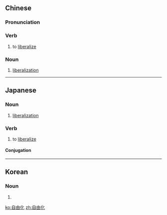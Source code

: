 ==Chinese==
{{zh-forms|type=21}}

===Pronunciation===
{{zh-pron
|m=zìyóuhuà
|c=zi6 jau4 faa3
|mn=chū-iû-hòa
|cat=v,n
}}

===Verb===
{{zh-verb}}

# to [[liberalize]]

===Noun===
{{zh-noun}}

# [[liberalization]]

----

==Japanese==
{{ja-kanjitab|じ|ゆう|か|yomi=on}}

===Noun===
{{ja-noun|じゆうか}}

# [[liberalization]]

===Verb===
{{ja-verb-suru|じゆうか}}

# to [[liberalize]]
#: {{ja-usex|為替レートを'''自由化'''すべきだ。|かわせ レート を '''じゆうか''' すべき だ。|The currency rates should not be manipulated.}}

====Conjugation====
{{ja-suru|じゆうか}}

----

==Korean==
{{ko-hanjatab}}

===Noun===
{{ko-noun|hj|hangeul=자유화}}

# {{hanja form of|자유화|[[liberalization]]}}

[[ko:自由化]]
[[zh:自由化]]